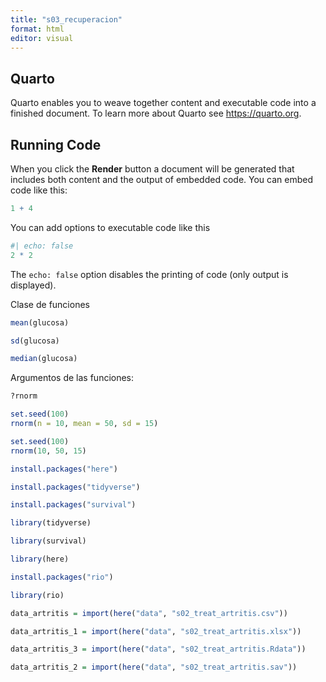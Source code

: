 ---
title: "s03_recuperacion"
format: html
editor: visual
---

## Quarto

Quarto enables you to weave together content and executable code into a finished document. To learn more about Quarto see <https://quarto.org>.

## Running Code

When you click the **Render** button a document will be generated that includes both content and the output of embedded code. You can embed code like this:

```{r}
1 + 4
```

You can add options to executable code like this

```{r}
#| echo: false
2 * 2
```

The `echo: false` option disables the printing of code (only output is displayed).

Clase de funciones

```{r}
mean(glucosa)
```

```{r}
sd(glucosa)
```

```{r}
median(glucosa)
```

Argumentos de las funciones:

```{r}
?rnorm
```

```{r}
set.seed(100)
rnorm(n = 10, mean = 50, sd = 15)
```

```{r}
set.seed(100)
rnorm(10, 50, 15)
```

```{r}
install.packages("here")
```

```{r}
install.packages("tidyverse")
```

```{r}
install.packages("survival")
```

```{r}
library(tidyverse)
```

```{r}
library(survival)
```

```{r}
library(here)
```

```{r}
install.packages("rio")
```

```{r}
library(rio)
```

```{r}
data_artritis = import(here("data", "s02_treat_artritis.csv"))
```

```{r}
data_artritis_1 = import(here("data", "s02_treat_artritis.xlsx"))
```

```{r}
data_artritis_3 = import(here("data", "s02_treat_artritis.Rdata"))
```

```{r}
data_artritis_2 = import(here("data", "s02_treat_artritis.sav"))
```
